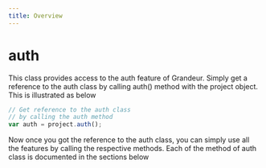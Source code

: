 ```yaml
---
title: Overview 
---
```


# auth 

This class provides access to the auth feature of Grandeur. Simply get a reference to the auth class by calling auth() method with the project object. This is illustrated as below

```js
// Get reference to the auth class
// by calling the auth method
var auth = project.auth();
```

Now once you got the reference to the auth class, you can simply use all the features by calling the respective methods. Each of the method of auth class is documented in the sections below

